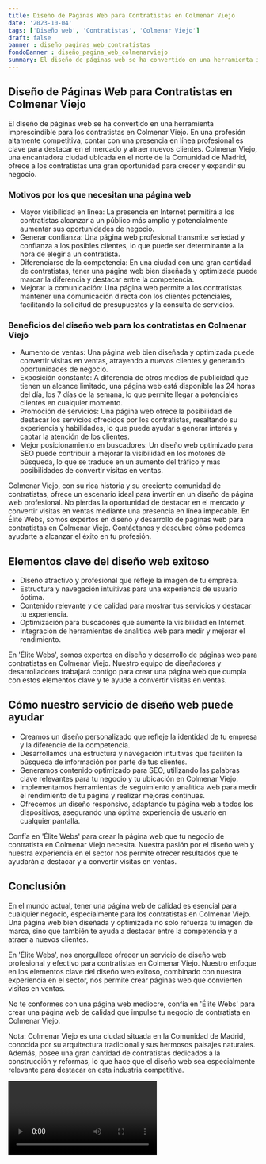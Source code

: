 ```yaml
---
title: Diseño de Páginas Web para Contratistas en Colmenar Viejo
date: '2023-10-04'
tags: ['Diseño web', 'Contratistas', 'Colmenar Viejo']
draft: false
banner : diseño_paginas_web_contratistas
fondoBanner : diseño_pagina_web_colmenarviejo
summary: El diseño de páginas web se ha convertido en una herramienta imprescindible para los contratistas en Colmenar Viejo. En una profesión altamente competitiva, contar con una presencia en línea profesional es clave para destacar en el mercado y atraer nuevos clientes. Colmenar Viejo, una encantadora ciudad ubicada en el norte de la Comunidad de Madrid, ofrece a los contratistas una gran oportunidad para crecer y expandir su negocio.
---
```


## Diseño de Páginas Web para Contratistas en Colmenar Viejo

El diseño de páginas web se ha convertido en una herramienta imprescindible para los contratistas en Colmenar Viejo. En una profesión altamente competitiva, contar con una presencia en línea profesional es clave para destacar en el mercado y atraer nuevos clientes. Colmenar Viejo, una encantadora ciudad ubicada en el norte de la Comunidad de Madrid, ofrece a los contratistas una gran oportunidad para crecer y expandir su negocio.

### Motivos por los que necesitan una página web

- Mayor visibilidad en línea: La presencia en Internet permitirá a los contratistas alcanzar a un público más amplio y potencialmente aumentar sus oportunidades de negocio.
- Generar confianza: Una página web profesional transmite seriedad y confianza a los posibles clientes, lo que puede ser determinante a la hora de elegir a un contratista.
- Diferenciarse de la competencia: En una ciudad con una gran cantidad de contratistas, tener una página web bien diseñada y optimizada puede marcar la diferencia y destacar entre la competencia.
- Mejorar la comunicación: Una página web permite a los contratistas mantener una comunicación directa con los clientes potenciales, facilitando la solicitud de presupuestos y la consulta de servicios.

### Beneficios del diseño web para los contratistas en Colmenar Viejo

- Aumento de ventas: Una página web bien diseñada y optimizada puede convertir visitas en ventas, atrayendo a nuevos clientes y generando oportunidades de negocio.
- Exposición constante: A diferencia de otros medios de publicidad que tienen un alcance limitado, una página web está disponible las 24 horas del día, los 7 días de la semana, lo que permite llegar a potenciales clientes en cualquier momento.
- Promoción de servicios: Una página web ofrece la posibilidad de destacar los servicios ofrecidos por los contratistas, resaltando su experiencia y habilidades, lo que puede ayudar a generar interés y captar la atención de los clientes.
- Mejor posicionamiento en buscadores: Un diseño web optimizado para SEO puede contribuir a mejorar la visibilidad en los motores de búsqueda, lo que se traduce en un aumento del tráfico y más posibilidades de convertir visitas en ventas.

Colmenar Viejo, con su rica historia y su creciente comunidad de contratistas, ofrece un escenario ideal para invertir en un diseño de página web profesional. No pierdas la oportunidad de destacar en el mercado y convertir visitas en ventas mediante una presencia en línea impecable. En Élite Webs, somos expertos en diseño y desarrollo de páginas web para contratistas en Colmenar Viejo. Contáctanos y descubre cómo podemos ayudarte a alcanzar el éxito en tu profesión.

<GifSeo />

<Cta />

## Elementos clave del diseño web exitoso

- Diseño atractivo y profesional que refleje la imagen de tu empresa.
- Estructura y navegación intuitivas para una experiencia de usuario óptima.
- Contenido relevante y de calidad para mostrar tus servicios y destacar tu experiencia.
- Optimización para buscadores que aumente la visibilidad en Internet.
- Integración de herramientas de analítica web para medir y mejorar el rendimiento.

En 'Élite Webs', somos expertos en diseño y desarrollo de páginas web para contratistas en Colmenar Viejo. Nuestro equipo de diseñadores y desarrolladores trabajará contigo para crear una página web que cumpla con estos elementos clave y te ayude a convertir visitas en ventas.

## Cómo nuestro servicio de diseño web puede ayudar

- Creamos un diseño personalizado que refleje la identidad de tu empresa y la diferencie de la competencia.
- Desarrollamos una estructura y navegación intuitivas que faciliten la búsqueda de información por parte de tus clientes.
- Generamos contenido optimizado para SEO, utilizando las palabras clave relevantes para tu negocio y tu ubicación en Colmenar Viejo.
- Implementamos herramientas de seguimiento y analítica web para medir el rendimiento de tu página y realizar mejoras continuas.
- Ofrecemos un diseño responsivo, adaptando tu página web a todos los dispositivos, asegurando una óptima experiencia de usuario en cualquier pantalla.

Confía en 'Élite Webs' para crear la página web que tu negocio de contratista en Colmenar Viejo necesita. Nuestra pasión por el diseño web y nuestra experiencia en el sector nos permite ofrecer resultados que te ayudarán a destacar y a convertir visitas en ventas.

## Conclusión

En el mundo actual, tener una página web de calidad es esencial para cualquier negocio, especialmente para los contratistas en Colmenar Viejo. Una página web bien diseñada y optimizada no solo refuerza tu imagen de marca, sino que también te ayuda a destacar entre la competencia y a atraer a nuevos clientes.

En 'Élite Webs', nos enorgullece ofrecer un servicio de diseño web profesional y efectivo para contratistas en Colmenar Viejo. Nuestro enfoque en los elementos clave del diseño web exitoso, combinado con nuestra experiencia en el sector, nos permite crear páginas web que convierten visitas en ventas.

No te conformes con una página web mediocre, confía en 'Élite Webs' para crear una página web de calidad que impulse tu negocio de contratista en Colmenar Viejo.

Nota: Colmenar Viejo es una ciudad situada en la Comunidad de Madrid, conocida por su arquitectura tradicional y sus hermosos paisajes naturales. Además, posee una gran cantidad de contratistas dedicados a la construcción y reformas, lo que hace que el diseño web sea especialmente relevante para destacar en esta industria competitiva.

<Video />

<CtaBot job='Contratistas' city='Colmenar Viejo'/>

<Gmaps query='Colmenar Viejo+españa+maps' />